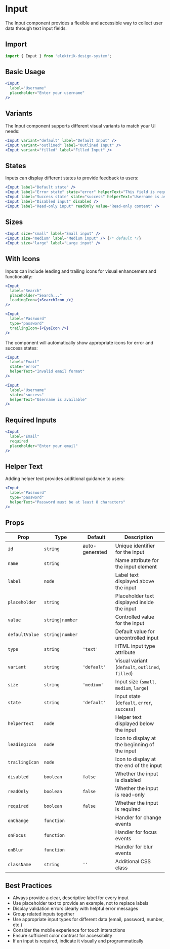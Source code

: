 
<Meta title="Documentation/Components/Input" />

# Input

The Input component provides a flexible and accessible way to collect user data through text input fields.

## Import

```jsx
import { Input } from 'elektrik-design-system';
```

## Basic Usage

```jsx
<Input 
  label="Username" 
  placeholder="Enter your username" 
/>
```

## Variants

The Input component supports different visual variants to match your UI needs:

```jsx
<Input variant="default" label="Default Input" />
<Input variant="outlined" label="Outlined Input" />
<Input variant="filled" label="Filled Input" />
```

## States

Inputs can display different states to provide feedback to users:

```jsx
<Input label="Default state" />
<Input label="Error state" state="error" helperText="This field is required" />
<Input label="Success state" state="success" helperText="Username is available" />
<Input label="Disabled input" disabled />
<Input label="Read-only input" readOnly value="Read-only content" />
```

## Sizes

```jsx
<Input size="small" label="Small input" />
<Input size="medium" label="Medium input" /> {/* default */}
<Input size="large" label="Large input" />
```

## With Icons

Inputs can include leading and trailing icons for visual enhancement and functionality:

```jsx
<Input
  label="Search"
  placeholder="Search..."
  leadingIcon={<SearchIcon />}
/>

<Input
  label="Password"
  type="password"
  trailingIcon={<EyeIcon />}
/>
```

The component will automatically show appropriate icons for error and success states:

```jsx
<Input 
  label="Email" 
  state="error" 
  helperText="Invalid email format" 
/>

<Input 
  label="Username" 
  state="success" 
  helperText="Username is available" 
/>
```

## Required Inputs

```jsx
<Input 
  label="Email" 
  required 
  placeholder="Enter your email" 
/>
```

## Helper Text

Adding helper text provides additional guidance to users:

```jsx
<Input 
  label="Password" 
  type="password" 
  helperText="Password must be at least 8 characters" 
/>
```

## Props

| Prop | Type | Default | Description |
|------|------|---------|-------------|
| `id` | `string` | auto-generated | Unique identifier for the input |
| `name` | `string` | | Name attribute for the input element |
| `label` | `node` | | Label text displayed above the input |
| `placeholder` | `string` | | Placeholder text displayed inside the input |
| `value` | `string\|number` | | Controlled value for the input |
| `defaultValue` | `string\|number` | | Default value for uncontrolled input |
| `type` | `string` | `'text'` | HTML input type attribute |
| `variant` | `string` | `'default'` | Visual variant (`default`, `outlined`, `filled`) |
| `size` | `string` | `'medium'` | Input size (`small`, `medium`, `large`) |
| `state` | `string` | `'default'` | Input state (`default`, `error`, `success`) |
| `helperText` | `node` | | Helper text displayed below the input |
| `leadingIcon` | `node` | | Icon to display at the beginning of the input |
| `trailingIcon` | `node` | | Icon to display at the end of the input |
| `disabled` | `boolean` | `false` | Whether the input is disabled |
| `readOnly` | `boolean` | `false` | Whether the input is read-only |
| `required` | `boolean` | `false` | Whether the input is required |
| `onChange` | `function` | | Handler for change events |
| `onFocus` | `function` | | Handler for focus events |
| `onBlur` | `function` | | Handler for blur events |
| `className` | `string` | `''` | Additional CSS class |

## Best Practices

- Always provide a clear, descriptive label for every input
- Use placeholder text to provide an example, not to replace labels
- Display validation errors clearly with helpful error messages
- Group related inputs together
- Use appropriate input types for different data (email, password, number, etc.)
- Consider the mobile experience for touch interactions
- Ensure sufficient color contrast for accessibility
- If an input is required, indicate it visually and programmatically 